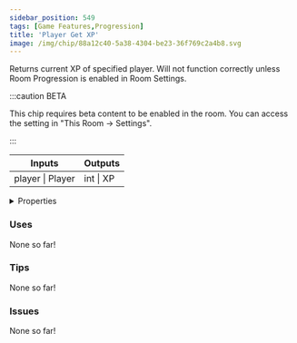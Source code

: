 ```yaml
---
sidebar_position: 549
tags: [Game Features,Progression]
title: 'Player Get XP'
image: /img/chip/88a12c40-5a38-4304-be23-36f769c2a4b8.svg
---
```


Returns current XP of specified player. Will not function correctly unless Room Progression is enabled in Room Settings.

:::caution BETA

This chip requires beta content to be enabled in the room. You can access the setting in "This Room -> Settings".

:::

<IChip uuid="88a12c40-5a38-4304-be23-36f769c2a4b8"/>

<table><thead><tr><th>Inputs</th><th>Outputs</th></tr></thead><tbody><tr><td>player | Player</td><td>int | XP</td></tr></tbody></table>

<details>
  <summary>Properties</summary>
  <div>
    <div>
    <table>
      <tbody>
        <tr>
          <td>Is beta required?</td>
          <td>Yes</td>
        </tr>
        <tr>
          <td>Is chip a trolling risk?</td>
          <td>No</td>
        </tr>
        <tr>
          <td>Is chip a role assignment risk?</td>
          <td>No</td>
        </tr>
        <tr>
          <td>Chip UUID</td>
          <td>88a12c40-5a38-4304-be23-36f769c2a4b8</td>
        </tr>
        <tr>
          <td>Room availability</td>
          <td>Available everywhere</td>
        </tr>
      </tbody>
    </table>
    </div>
  </div>
</details>

### Uses

None so far!

### Tips

None so far!

### Issues

None so far!